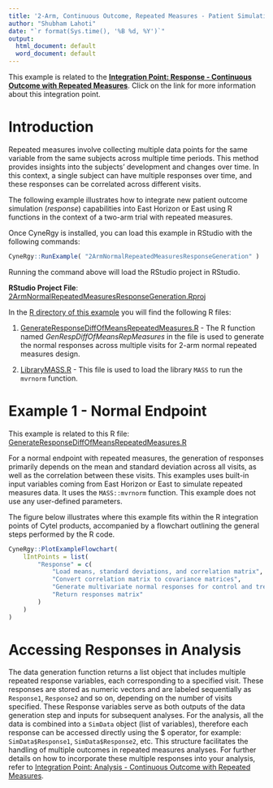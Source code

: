 ```yaml
---
title: '2-Arm, Continuous Outcome, Repeated Measures - Patient Simulation'
author: "Shubham Lahoti"
date: "`r format(Sys.time(), '%B %d, %Y')`"
output:
  html_document: default
  word_document: default
---
```


<div class="alert alert-primary" role="alert">
  <p style="margin-bottom:0">This example is related to the <a href="IntegrationPointResponseRepeatedMeasures.html" class="alert-link"><strong>Integration Point: Response - Continuous Outcome with Repeated Measures</strong></a>. Click on the link for more information about this integration point.</p>
</div>

# Introduction

Repeated measures involve collecting multiple data points for the same variable from the same subjects across multiple time periods. This method provides insights into the subjects' development and changes over time. In this context, a single subject can have multiple responses over time, and these responses can be correlated across different visits.

The following example illustrates how to integrate new patient outcome simulation (*response*) capabilities into East Horizon or East using R functions in the context of a two-arm trial with repeated measures.

Once CyneRgy is installed, you can load this example in RStudio with the following commands:
```r
CyneRgy::RunExample( "2ArmNormalRepeatedMeasuresResponseGeneration" )
```

Running the command above will load the RStudio project in RStudio. 

**RStudio Project File**: [2ArmNormalRepeatedMeasuresResponseGeneration.Rproj](https://github.com/Cytel-Inc/CyneRgy/blob/main/inst/Examples/2ArmNormalRepeatedMeasuresResponseGeneration/2ArmNormalRepeatedMeasuresResponseGeneration.Rproj)

In the [R directory of this example](https://github.com/Cytel-Inc/CyneRgy/tree/main/inst/Examples/2ArmNormalRepeatedMeasuresResponseGeneration/R) you will find the following R files:

1. [GenerateResponseDiffOfMeansRepeatedMeasures.R](https://github.com/Cytel-Inc/CyneRgy/blob/main/inst/Examples/2ArmNormalRepeatedMeasuresResponseGeneration/R/GenerateResponseDiffOfMeansRepeatedMeasures.R) - The R function named *GenRespDiffOfMeansRepMeasures* in the file is used to generate the normal responses across multiple visits for 2-arm normal repeated measures design.

2. [LibraryMASS.R](https://github.com/Cytel-Inc/CyneRgy/blob/main/inst/Examples/2ArmNormalRepeatedMeasuresResponseGeneration/R/LibraryMASS.R) - This file is used to load the library `MASS` to run the `mvrnorm` function. 

# Example 1 - Normal Endpoint

<div class="alert alert-primary" role="alert">
  <p style="margin-bottom:0"> This example is related to this R file: <a href="https://github.com/Cytel-Inc/CyneRgy/blob/main/inst/Examples/2ArmNormalRepeatedMeasuresResponseGeneration/R/GenerateResponseDiffOfMeansRepeatedMeasures.R" class="alert-link">GenerateResponseDiffOfMeansRepeatedMeasures.R</a></p>
</div>

For a normal endpoint with repeated measures, the generation of responses primarily depends on the mean and standard deviation across all visits, as well as the correlation between these visits. This examples uses built-in input variables coming from East Horizon or East to simulate repeated measures data. It uses the `MASS::mvrnorm` function. This example does not use any user-defined parameters.

The figure below illustrates where this example fits within the R integration points of Cytel products, accompanied by a flowchart outlining the general steps performed by the R code.

```r
CyneRgy::PlotExampleFlowchart(
    lIntPoints = list(
        "Response" = c(
            "Load means, standard deviations, and correlation matrix", 
            "Convert correlation matrix to covariance matrices", 
            "Generate multivariate normal responses for control and treatment groups", 
            "Return responses matrix"
        )
    )
)
```

# Accessing Responses in Analysis

The data generation function returns a list object that includes multiple repeated response variables, each corresponding to a specified visit. These responses are stored as numeric vectors and are labeled sequentially as `Response1`, `Response2` and so on, depending on the number of visits specified.
These Response variables serve as both outputs of the data generation step and inputs for subsequent analyses. For the analysis, all the data is combined into a `SimData` object (list of variables), therefore each response can be accessed directly using the $ operator, for example: `SimData$Response1`, `SimData$Response2`, etc. This structure facilitates the handling of multiple outcomes in repeated measures analyses.
For further details on how to incorporate these multiple responses into your analysis, refer to [Integration Point: Analysis - Continuous Outcome with Repeated Measures](IntegrationPointAnalysisRepeatedMeasures.html).

